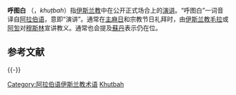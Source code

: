 {{expand|time=2011-01-06T05:29:15+00:00}}
{{unreferenced|time=2011-01-06T05:29:15+00:00}}

{{Islam}}

'''呼图白''' （{{lang-ar|خطبة}}，''khuṭbah''）指[[伊斯兰教|伊斯兰教]]中在公开正式场合上的[[演讲|演讲]]。“呼图白”一词音译自[[阿拉伯语|阿拉伯语]]，意即“演讲”。通常在[[主麻日|主麻日]]和宗教节日礼拜时，由[[伊斯兰教|伊斯兰教]][[毛拉|毛拉]]或[[阿訇|阿訇]]对[[穆斯林|穆斯林]]宣讲教义。通常也会提及[[苏丹_(称谓)|蘇丹]]表示仍在位。

== 参考文献 ==
{{Reflist}}

{{-}}
{{Authority control}}

{{DEFAULTSORT:Khutbah}}
[[Category:阿拉伯语伊斯兰教术语|Category:阿拉伯语伊斯兰教术语]]
[[Category:伊斯蘭教禮拜|Khutbah]]

{{伊斯兰教小作品}}